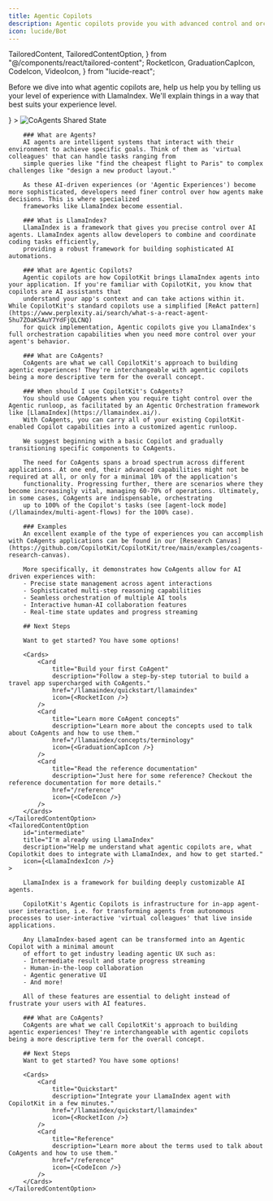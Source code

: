 ```yaml
---
title: Agentic Copilots
description: Agentic copilots provide you with advanced control and orchestration over your LlamaIndex agents.
icon: lucide/Bot
---
```


  TailoredContent,
  TailoredContentOption,
} from "@/components/react/tailored-content";
  RocketIcon,
  GraduationCapIcon,
  CodeIcon,
  VideoIcon,
} from "lucide-react";


Before we dive into what agentic copilots are, help us help you by telling us your level of experience with LlamaIndex. We'll explain things in a way that best suits your experience level.

<TailoredContent id="experience" defaultOptionIndex={0}>
    <TailoredContentOption 
        id="new"
        title="I'm new to LlamaIndex" 
        description="Help me understand what agentic copilots are, where LlamaIndex fits in, and how to get started." 
        icon={<img src="https://cdn.copilotkit.ai/docs/copilotkit/images/copilotkit-logo.svg" width={7} height={7} />}
    >
        <Frame>
            <img src="https://cdn.copilotkit.ai/docs/copilotkit/images/coagents/SharedStateCoAgents.gif" alt="CoAgents Shared State" className="mt-0 mb-12"/>
        </Frame>

        ### What are Agents?
        AI agents are intelligent systems that interact with their environment to achieve specific goals. Think of them as 'virtual colleagues' that can handle tasks ranging from
        simple queries like "find the cheapest flight to Paris" to complex challenges like "design a new product layout."

        As these AI-driven experiences (or 'Agentic Experiences') become more sophisticated, developers need finer control over how agents make decisions. This is where specialized
        frameworks like LlamaIndex become essential.

        ### What is LlamaIndex?
        LlamaIndex is a framework that gives you precise control over AI agents. LlamaIndex agents allow developers to combine and coordinate coding tasks efficiently,
        providing a robust framework for building sophisticated AI automations.

        ### What are Agentic Copilots?
        Agentic copilots are how CopilotKit brings LlamaIndex agents into your application. If you're familiar with CopilotKit, you know that copilots are AI assistants that
        understand your app's context and can take actions within it. While CopilotKit's standard copilots use a simplified [ReAct pattern](https://www.perplexity.ai/search/what-s-a-react-agent-5hu7ZOaKSAuY7YdFjQLCNQ)
        for quick implementation, Agentic copilots give you LlamaIndex's full orchestration capabilities when you need more control over your agent's behavior.

        ### What are CoAgents?
        CoAgents are what we call CopilotKit's approach to building agentic experiences! They're interchangeable with agentic copilots being a more descriptive term for the overall concept.

        ### When should I use CopilotKit's CoAgents?
        You should use CoAgents when you require tight control over the Agentic runloop, as facilitated by an Agentic Orchestration framework like [LlamaIndex](https://llamaindex.ai/).
        With CoAgents, you can carry all of your existing CopilotKit-enabled Copilot capabilities into a customized agentic runloop.

        We suggest beginning with a basic Copilot and gradually transitioning specific components to CoAgents.

        The need for CoAgents spans a broad spectrum across different applications. At one end, their advanced capabilities might not be required at all, or only for a minimal 10% of the application's
        functionality. Progressing further, there are scenarios where they become increasingly vital, managing 60-70% of operations. Ultimately, in some cases, CoAgents are indispensable, orchestrating
        up to 100% of the Copilot's tasks (see [agent-lock mode](/llamaindex/multi-agent-flows) for the 100% case).

        ### Examples
        An excellent example of the type of experiences you can accomplish with CoAgents applications can be found in our [Research Canvas](https://github.com/CopilotKit/CopilotKit/tree/main/examples/coagents-research-canvas).

        More specifically, it demonstrates how CoAgents allow for AI driven experiences with:
        - Precise state management across agent interactions
        - Sophisticated multi-step reasoning capabilities
        - Seamless orchestration of multiple AI tools
        - Interactive human-AI collaboration features
        - Real-time state updates and progress streaming

        ## Next Steps

        Want to get started? You have some options!

        <Cards>
            <Card
                title="Build your first CoAgent"
                description="Follow a step-by-step tutorial to build a travel app supercharged with CoAgents."
                href="/llamaindex/quickstart/llamaindex"
                icon={<RocketIcon />}
            />
            <Card
                title="Learn more CoAgent concepts"
                description="Learn more about the concepts used to talk about CoAgents and how to use them."
                href="/llamaindex/concepts/terminology"
                icon={<GraduationCapIcon />}
            />
            <Card
                title="Read the reference documentation"
                description="Just here for some reference? Checkout the reference documentation for more details."
                href="/reference"
                icon={<CodeIcon />}
            />
        </Cards>
    </TailoredContentOption>
    <TailoredContentOption
        id="intermediate"
        title="I'm already using LlamaIndex"
        description="Help me understand what agentic copilots are, what Copilotkit does to integrate with LlamaIndex, and how to get started."
        icon={<LlamaIndexIcon />}
    >

        LlamaIndex is a framework for building deeply customizable AI agents.

        CopilotKit's Agentic Copilots is infrastructure for in-app agent-user interaction, i.e. for transforming agents from autonomous processes to user-interactive 'virtual colleagues' that live inside applications.

        Any LlamaIndex-based agent can be transformed into an Agentic Copilot with a minimal amount
        of effort to get industry leading agentic UX such as:
        - Intermediate result and state progress streaming
        - Human-in-the-loop collaboration
        - Agentic generative UI
        - And more!

        All of these features are essential to delight instead of frustrate your users with AI features.

        ### What are CoAgents?
        CoAgents are what we call CopilotKit's approach to building agentic experiences! They're interchangeable with agentic copilots being a more descriptive term for the overall concept.

        ## Next Steps
        Want to get started? You have some options!

        <Cards>
            <Card
                title="Quickstart"
                description="Integrate your LlamaIndex agent with CopilotKit in a few minutes."
                href="/llamaindex/quickstart/llamaindex"
                icon={<RocketIcon />}
            />
            <Card
                title="Reference"
                description="Learn more about the terms used to talk about CoAgents and how to use them."
                href="/reference"
                icon={<CodeIcon />}
            />           
        </Cards>
    </TailoredContentOption>

</TailoredContent> 